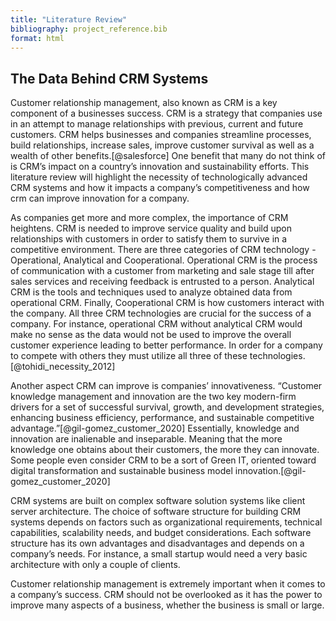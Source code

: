 ```yaml
---
title: "Literature Review"
bibliography: project_reference.bib
format: html
---
```


## The Data Behind CRM Systems

Customer relationship management, also known as CRM is a key component of a businesses success. CRM is a strategy that companies use in an attempt to manage relationships with previous, current and future customers. CRM helps businesses and companies streamline processes, build relationships, increase sales, improve customer survival as well as a wealth of other benefits.[@salesforce] One benefit that many do not think of is CRM’s impact on a country’s innovation and sustainability efforts. This literature review will highlight the necessity of technologically advanced CRM systems and how it impacts a company's competitiveness and how crm can improve innovation for a company.

As companies get more and more complex, the importance of CRM heightens. CRM is needed to improve service quality and build upon relationships with customers in order to satisfy them to survive in a competitive environment. There are three categories of CRM technology - Operational, Analytical and Cooperational. Operational CRM is the process of communication with a customer from marketing and sale stage till after sales services and receiving feedback is entrusted to a person. Analytical CRM is the tools and techniques used to analyze obtained data from operational CRM. Finally, Cooperational CRM is how customers interact with the company. All three CRM technologies are crucial for the success of a company. For instance, operational CRM without analytical CRM would make no sense as the data would not be used to improve the overall customer experience leading to better performance. In order for a company to compete with others they must utilize all three of these technologies.[@tohidi_necessity_2012]

Another aspect CRM can improve is companies' innovativeness. “Customer knowledge management and innovation are the two key modern-firm drivers for a set of successful survival, growth, and development strategies, enhancing business efficiency, performance, and sustainable competitive advantage.”[@gil-gomez_customer_2020] Essentially, knowledge and innovation are inalienable and inseparable. Meaning that the more knowledge one obtains about their customers, the more they can innovate. Some people even consider CRM to be a sort of Green IT, oriented toward digital transformation and sustainable business model innovation.[@gil-gomez_customer_2020]

CRM systems are built on complex software solution systems like client server architecture. The choice of software structure for building CRM systems depends on factors such as organizational requirements, technical capabilities, scalability needs, and budget considerations. Each software structure has its own advantages and disadvantages and depends on a company's needs. For instance, a small startup would need a very basic architecture with only a couple of clients. 

Customer relationship management is extremely important when it comes to a company's success. CRM should not be overlooked as it has the power to improve many aspects of a business, whether the business is small or large. 
